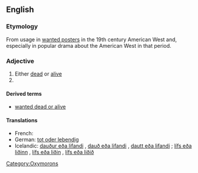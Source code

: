{{rft}}
==English==
{{wikipedia|dab=Dead or Alive}}

===Etymology===
From usage in [[wanted poster]]s in the 19th century American West and, especially in popular drama about the American West in that period.

===Adjective===
{{en-adj|pos=[[dead]] or [[alive]]|-}}

# Either [[dead]] or [[alive]]
# {{non-gloss definition|Used to indicate someone is being sought for some kind of punishment or reprimand, and that (s)he may be killed in the process of finding, as if this was reasonable punishment}}

====Derived terms====
* [[wanted dead or alive]]

====Translations====
{{top}}
* French: {{t-|fr|mort ou vif}}
* German: [[tot oder lebendig]]
* Icelandic: [[dauður eða lifandi]] {{m}}, [[dauð eða lifandi]] {{f}}, [[dautt eða lifandi]] {{n}}; [[lífs eða liðinn]] {{m}}, [[lífs eða liðin]] {{f}}, [[lífs eða liðið]] {{n}}
{{bottom}}

[[Category:Oxymorons]]